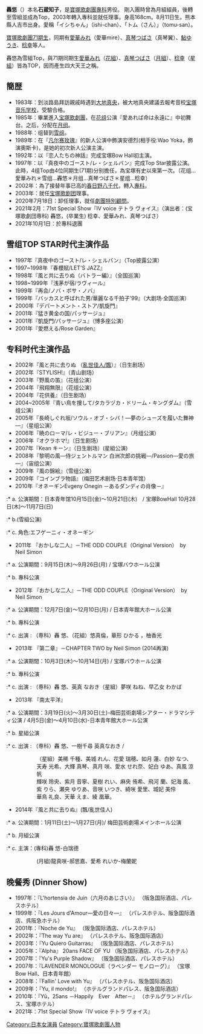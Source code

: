 {{roughtranslation|time=2021-06-01}}
{{BLP unsourced|time=2021-11-23T11:51:51+00:00}}
{{藝人
|type=女演员
| 姓名                    = 轟 悠（とどろき ゆう）
| 羅馬拼音                = Todoroki Yu
| 出生日期                = 8月11日
| 暱稱                   = todo、ishi、Tom、小石、知子、理事
| 職業                    = [[演員|演員]] 、[[宝塚歌剧团|宝塚歌剧团]]理事、[[宝塚歌剧团|宝塚歌剧团]]特別顧問
| 出生地點                = {{JPN}}
| 教育程度                = [[寶塚音樂學校|寶塚音樂學校]]
| yearsactive          = 1985-
}}
{{Japanese|japanese=轟 悠|kana=とどろき ゆう|romaji=Todoroki Yū }}
'''轟悠'''（{{bd||8月11日|}}）本名'''石蔵知子'''，是[[寶塚歌劇團|寶塚歌劇團]][[專科|專科]]男役。
剛入團時曾為月組組員，後轉至雪組並成為Top，2003年轉入專科並就任理事。身高168cm。8月11日生。熊本縣人吉市出身。愛稱「イシちゃん」（ishi-chan）、「トム（さん）」（tomu-san）。

[[寶塚歌劇團71期生|寶塚歌劇團71期生]]，同期有[[愛華みれ|愛華みれ]]（愛華mire）、[[真琴つばさ|真琴つばさ]]（真琴翼）、[[鮎ゆうき|鮎ゆうき]]、[[稔幸|稔幸]]等人。

轟悠為雪組Top，與71期同期生[[愛華みれ|愛華みれ]]（[[花組|花組]]）、[[真琴つばさ|真琴つばさ]]（[[月組|月組]]）、[[稔幸|稔幸]]（[[星組|星組]]）皆為TOP，因而產生四大天王之稱。

==簡歴==
*1983年：到淡路島拜訪親戚時遇到[[大地真央|大地真央]]，被大地真央建議去報考音校[[宝塚音乐学校|宝塚音乐学校]]，受驗合格。
*1985年：畢業進入[[宝塚歌劇團|宝塚歌劇團]]，在[[花组|花组]]公演『愛あれば命は永遠に』中初舞台。之后，分配在[[月组|月组]]。
*1988年：组替到[[雪组|雪组]]。
*1989年：在『[[凡尔赛玫瑰|凡尔赛玫瑰]]』的新人公演中飾演安德烈(相手役:Wao Yoka，飾演奧斯卡)，是她的初次新人公演主演。
*1992年：以『恋人たちの神話』完成宝塚Bow Hall初主演。
*1997年：以『真夜中のゴースト/レ・シェルバン』完成Top Star披露公演。此時，4组Top由4位同期生(71期)分别擔任，為宝塚有史以來第一次。（花组…愛華みれ＊雪组…轟悠＊月组…真琴つばさ＊星组…稔幸）
*2002年：為了接替年事已高的[[春日野八千代|春日野八千代]]，轉入[[專科|專科]]。
*2003年：就任[[宝塚歌剧团|宝塚歌剧团]]理事。
*2020年7月18日：卸任理事，就任[[劇團特別顧問|劇團特別顧問]]。
*2021年2月：71st Special Show『Ⅳ voice テトラ ヴォイス』（演出者：(宝塚歌劇団専科) 轟悠，(卒業生) 稔幸、愛華みれ、真琴つばさ）
*2021年10月1日：於專科退團

==雪组TOP STAR时代主演作品==
*1997年『真夜中のゴースト/レ・シェルバン』（Top披露公演）
*1997~1998年『春櫻賦/LET'S JAZZ』
*1998年『風と共に去りぬ（バトラー編）』（全国巡演）
*1998~1999年『浅茅が宿/ラヴィール』 
*1999年『再会/ノバ・ボサ・ノバ』
*1999年『バッカスと呼ばれた男/華麗なる千拍子'99』（大剧场·全国巡演）
*2000年『デパートメント・ストア/凱旋門』
*2001年『猛き黄金の国/パッサージュ』
*2001年『凱旋門/パッサージュ』（博多座公演）
*2001年『愛燃える/Rose Garden』

==专科时代主演作品==
*2002年『風と共に去りぬ （[[飄|亂世佳人/飄]]）』（日生剧场）
*2002年『STYLISH!』（青山剧场）
*2003年『野風の笛』（花组公演）
*2004年『飛翔無限』（花组公演）
*2004年『花供養』（日生剧场）
*2004~2005年『青い鳥を捜して/タカラヅカ・ドリーム・キングダム』（雪组公演）
*2005年『長崎しぐれ坂/ソウル・オブ・シバ！―夢のシューズを履いた舞神―』（星组公演）
*2006年『暁のローマ/レ・ビジュー・ブリアン』（月组公演）
*2006年『オクラホマ!』（日生剧场）
*2007年『Kean キーン』（日生剧场）(星組公演)
*2008年『黎明の風―侍ジェントルマン 白洲次郎の挑戦―/Passion―愛の旅―』（宙组公演）
*2009年『風の錦絵』（雪组公演）
*2009年『コインブラ物語』（梅田艺术剧场·日本青年馆）
*2010年『オネーギンEvgeny Onegin －あるダンディの肖像－』
:* a. 公演期間：日本青年馆10月15日(金)～10月21日(木)　/ 宝塚BowHall 10月28日(木)～11月7日(日)
:*  b.(雪組公演)  
:*  c. 角色:エフゲーニィ・オネーギン
*2011年 『おかしな二人』－THE ODD COUPLE（Original Version）　by Neil Simon
:* a. 公演期間：9月15日(木)～9月26日(月) / 宝塚バウホール公演
:*  b. 專科公演
*2012年 『おかしな二人』－THE ODD COUPLE（Original Version）　by Neil Simon
:* a. 公演期間：12月7日(金)～12月10日(月) / 日本青年館大ホール公演
:* b. 專科公演
:* c. 出演 : （専科）轟 悠、（花組）悠真倫，華形 ひかる ，柚香光
*2013年 『第二章』－CHAPTER TWO by Neil Simon (2014再演)
:* a. 公演期間：10月3日(木)～10月14日(月) / 宝塚バウホール公演
:*  b. 專科公演
:*  c. 出演 : （専科）轟 悠、英真 なおき（星組）夢咲 ねね、早乙女 わかば
*2013年 『南太平洋』
:* a. 公演期間：3月19日(火)～3月30日(土)-梅田芸術劇場シアター・ドラマシティ公演 / 4月5日(金)～4月10日(水)-日本青年館大ホール公演
:*  b. 星組公演
:*  c. 出演 : （専科）轟 悠、一樹千尋 英真なおき /             
:::::             （星組）美稀 千種、美城 れん、花愛 瑞穂、如月 蓮、白妙 なつ、天寿 光希、大輝 真琴、真月 咲、愛水 せれ奈、妃白 ゆあ、真風 涼帆
:::::                      輝咲 玲央、紫月 音寧、夏樹 れい、麻央 侑希、飛河 蘭、妃海 風、紫 りら、瀬央 ゆりあ、音咲 いつき、綺咲 愛里、城妃 美伶
:::::                      華鳥 礼良、天華 えま、綾 凰華。
*2014年『風と共に去りぬ』(飄/亂世佳人)
:* a. 公演期間：1月11日(土)～1月27日(月)/ 梅田芸術劇場メインホール公演
:* b. 月組公演
:* c. 主演：(專科)轟  悠-白瑞德
::::          (月組)龍真咲-郝思嘉、愛希 れいか-梅蘭妮

==晚餐秀 (Dinner Show)==
* 1997年：『L'hortensia de Juin（六月のあじさい）』  （阪急国际酒店、パレスホテル）
* 1999年：『Les Jours d'Amour―愛の日々―』  （パレスホテル、阪急国际酒店、呉阪急ホテル）
* 2001年：『Noche de Yu』  （阪急国际酒店、パレスホテル）
* 2002年：『The way Yu are』  （パレスホテル、阪急国际酒店）
* 2003年：『Yu Quiero Guitarras』  （阪急国际酒店、パレスホテル）
* 2005年：『Alpha』 20ans FACE OF YU   （阪急国际酒店、パレスホテル）
* 2007年：『Yu's Purple Shadow』   （阪急国际酒店、パレスホテル）
* 2007年：『LAVENDER MONOLOGUE（ラベンダー モノローグ）』  （宝塚Bow Hall、日本青年館）
* 2008年：『Fallin' Love with Yu』  （パレスホテル、阪急国际酒店）
* 2009年：『Yu, il mondo!』  （ホテルグランドパレス、阪急国际酒店）
* 2010年：『Yū，25ans －Happily　Ever　After－』  （ホテルグランドパレス、宝塚ホテル）
* 2021年：71st Special Show『Ⅳ voice テトラ ヴォイス』


{{DEFAULTSORT:Todoroki Yu}}
[[Category:日本女演員|Category:日本女演員]]
[[Category:寶塚歌劇團人物|Category:寶塚歌劇團人物]]